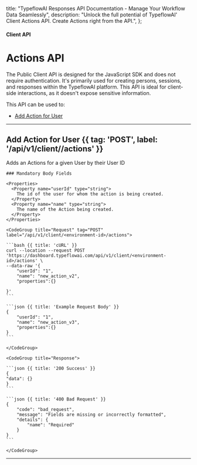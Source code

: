 
  title: "TypeflowAI Responses API Documentation - Manage Your Workflow Data Seamlessly",
  description:
    "Unlock the full potential of TypeflowAI' Client Actions API. Create Actions right from the API.",
};

#### Client API

# Actions API

The Public Client API is designed for the JavaScript SDK and does not require authentication. It's primarily used for creating persons, sessions, and responses within the TypeflowAI platform. This API is ideal for client-side interactions, as it doesn't expose sensitive information.

This API can be used to:

- [Add Action for User](#add-action-for-user)

---

## Add Action for User {{ tag: 'POST', label: '/api/v1/client/<environment-id>/actions' }}

Adds an Actions for a given User by their User ID

<Row>
  <Col>

    ### Mandatory Body Fields

    <Properties>
      <Property name="userId" type="string">
        The id of the user for whom the action is being created.
      </Property>
      <Property name="name" type="string">
        The name of the Action being created.
      </Property>
    </Properties>

  </Col>
  <Col sticky>

    <CodeGroup title="Request" tag="POST" label="/api/v1/client/<environment-id>/actions">

    ```bash {{ title: 'cURL' }}
    curl --location --request POST 'https://dashboard.typeflowai.com/api/v1/client/<environment-id>/actions' \
    --data-raw '{
        "userId": "1",
        "name": "new_action_v2",
        "properties":{}

    }'
    ```

    ```json {{ title: 'Example Request Body' }}
    {
        "userId": "1",
        "name": "new_action_v3",
        "properties":{}
    }
    ```

    </CodeGroup>

    <CodeGroup title="Response">

    ```json {{ title: '200 Success' }}
    {
    "data": {}
    }
    ```

    ```json {{ title: '400 Bad Request' }}
    {
        "code": "bad_request",
        "message": "Fields are missing or incorrectly formatted",
        "details": {
            "name": "Required"
        }
    }
    ```

    </CodeGroup>

  </Col>
</Row>

---
